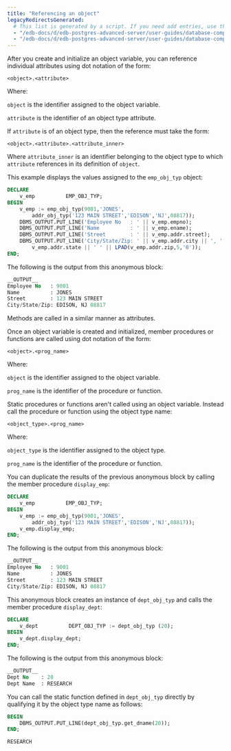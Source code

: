 ```yaml
---
title: "Referencing an object"
legacyRedirectsGenerated:
  # This list is generated by a script. If you need add entries, use the `legacyRedirects` key.
  - "/edb-docs/d/edb-postgres-advanced-server/user-guides/database-compatibility-for-oracle-developers-guide/9.6/Database_Compatibility_for_Oracle_Developers_Guide_v9.6.1.095.html"
  - "/edb-docs/d/edb-postgres-advanced-server/user-guides/database-compatibility-for-oracle-developers-guide/9.5/Database_Compatibility_for_Oracle_Developers_Guide.1.217.html"
---
```


<div id="referencing_an_object" class="registered_link"></div>

After you create and initialize an object variable, you can reference individual attributes using dot notation of the form:

```text
<object>.<attribute>
```

Where: 

`object` is the identifier assigned to the object variable. 

`attribute` is the identifier of an object type attribute.

If `attribute` is of an object type, then the reference must take the form:

```text
<object>.<attribute>.<attribute_inner>
```

Where `attribute_inner` is an identifier belonging to the object type to which `attribute` references in its definition of `object`.

This example displays the values assigned to the `emp_obj_typ` object:

```sql
DECLARE
    v_emp          EMP_OBJ_TYP;
BEGIN
    v_emp := emp_obj_typ(9001,'JONES',
        addr_obj_typ('123 MAIN STREET','EDISON','NJ',08817));
    DBMS_OUTPUT.PUT_LINE('Employee No   : ' || v_emp.empno);
    DBMS_OUTPUT.PUT_LINE('Name          : ' || v_emp.ename);
    DBMS_OUTPUT.PUT_LINE('Street        : ' || v_emp.addr.street);
    DBMS_OUTPUT.PUT_LINE('City/State/Zip: ' || v_emp.addr.city || ', ' ||
        v_emp.addr.state || ' ' || LPAD(v_emp.addr.zip,5,'0'));
END;
```

The following is the output from this anonymous block:

```sql
__OUTPUT__
Employee No   : 9001
Name          : JONES
Street        : 123 MAIN STREET
City/State/Zip: EDISON, NJ 08817
```

Methods are called in a similar manner as attributes.

Once an object variable is created and initialized, member procedures or functions are called using dot notation of the form:

```text
<object>.<prog_name>
```

Where:

`object` is the identifier assigned to the object variable. 

`prog_name` is the identifier of the procedure or function.

Static procedures or functions aren't called using an object variable. Instead call the procedure or function using the object type name:

```text
<object_type>.<prog_name>
```

Where:

`object_type` is the identifier assigned to the object type. 

`prog_name` is the identifier of the procedure or function.

You can duplicate the results of the previous anonymous block by calling the member procedure `display_emp`:

```sql
DECLARE
    v_emp          EMP_OBJ_TYP;
BEGIN
    v_emp := emp_obj_typ(9001,'JONES',
        addr_obj_typ('123 MAIN STREET','EDISON','NJ',08817));
    v_emp.display_emp;
END;
```

The following is the output from this anonymous block:

```sql
__OUTPUT__
Employee No   : 9001
Name          : JONES
Street        : 123 MAIN STREET
City/State/Zip: EDISON, NJ 08817
```

This anonymous block creates an instance of `dept_obj_typ` and calls the member procedure `display_dept`:

```sql
DECLARE
    v_dept          DEPT_OBJ_TYP := dept_obj_typ (20);
BEGIN
    v_dept.display_dept;
END;
```

The following is the output from this anonymous block:

```sql
__OUTPUT__
Dept No    : 20
Dept Name  : RESEARCH
```

You can call the static function defined in `dept_obj_typ` directly by qualifying it by the object type name as follows:

```sql
BEGIN
    DBMS_OUTPUT.PUT_LINE(dept_obj_typ.get_dname(20));
END;

RESEARCH
```

